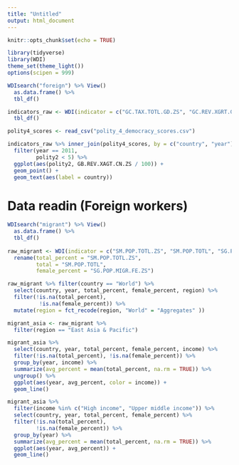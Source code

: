 ```yaml
---
title: "Untitled"
output: html_document
---
```


```r
knitr::opts_chunk$set(echo = TRUE)
```

```r
library(tidyverse)
library(WDI)
theme_set(theme_light())
options(scipen = 999)
```

```r
WDIsearch("foreign") %>% View()
  as.data.frame() %>% 
  tbl_df() 

indicators_raw <- WDI(indicator = c("GC.TAX.TOTL.GD.ZS", "GC.REV.XGRT.GD.ZS"), extra = TRUE) %>% # Central government revenues excluding all grants (%GDP) 
  tbl_df()

polity4_scores <- read_csv("polity_4_democracy_scores.csv")
```

```r
indicators_raw %>% inner_join(polity4_scores, by = c("country", "year")) %>% 
  filter(year == 2011, 
         polity2 < 5) %>% 
  ggplot(aes(polity2, GB.REV.XAGT.CN.ZS / 100)) + 
  geom_point() +
  geom_text(aes(label = country))
```
# Data readin (Foreign workers)
```r
WDIsearch("migrant") %>% View()
  as.data.frame() %>% 
  tbl_df() 
  
raw_migrant <- WDI(indicator = c("SM.POP.TOTL.ZS", "SM.POP.TOTL", "SG.POP.MIGR.FE.ZS"), extra = TRUE) %>% 
  rename(total_percent = "SM.POP.TOTL.ZS", 
         total = "SM.POP.TOTL", 
         female_percent = "SG.POP.MIGR.FE.ZS")
```

```r
raw_migrant %>% filter(country == "World") %>% 
  select(country, year, total_percent, female_percent, region) %>% 
  filter(!is.na(total_percent), 
          !is.na(female_percent)) %>% 
  mutate(region = fct_recode(region, "World" = "Aggregates" ))

migrant_asia <- raw_migrant %>% 
  filter(region == "East Asia & Pacific") 

migrant_asia %>% 
  select(country, year, total_percent, female_percent, income) %>% 
  filter(!is.na(total_percent), !is.na(female_percent)) %>%
  group_by(year, income) %>% 
  summarize(avg_percent = mean(total_percent, na.rm = TRUE)) %>% 
  ungroup() %>% 
  ggplot(aes(year, avg_percent, color = income)) +
  geom_line() 

migrant_asia %>% 
  filter(income %in% c("High income", "Upper middle income")) %>% 
  select(country, year, total_percent, female_percent) %>% 
  filter(!is.na(total_percent), 
         !is.na(female_percent)) %>%
  group_by(year) %>% 
  summarize(avg_percent = mean(total_percent, na.rm = TRUE)) %>% 
  ggplot(aes(year, avg_percent)) +
  geom_line() 
```

